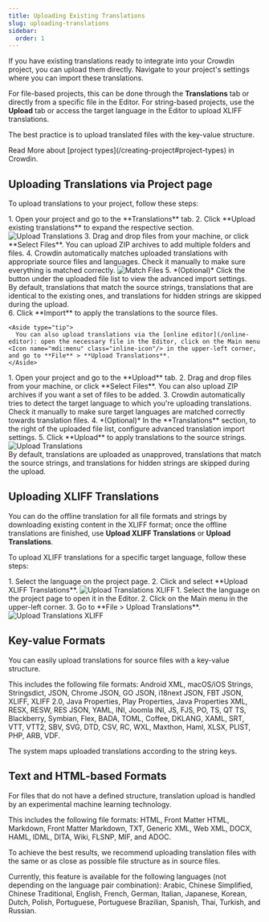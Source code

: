 ```yaml
---
title: Uploading Existing Translations
slug: uploading-translations
sidebar:
  order: 1
---
```



If you have existing translations ready to integrate into your Crowdin project, you can upload them directly. Navigate to your project's settings where you can import these translations.

For file-based projects, this can be done through the **Translations** tab or directly from a specific file in the Editor. For string-based projects, use the **Upload** tab or access the target language in the Editor to upload XLIFF translations.

The best practice is to upload translated files with the key-value structure.

<ReadMore>
  Read More about [project types](/creating-project#project-types) in Crowdin.
</ReadMore>

## Uploading Translations via Project page

To upload translations to your project, follow these steps:

<Tabs syncKey="projectType">
  <TabItem label="File-based project">
    <Steps>
      1. Open your project and go to the **Translations** tab.
      2. Click **Upload existing translations** to expand the respective section. <Image src={uploadTranslations} alt="Upload Translations" />
      3. Drag and drop files from your machine, or click **Select Files**. You can upload ZIP archives to add multiple folders and files.
      4. Crowdin automatically matches uploaded translations with appropriate source files and languages. Check it manually to make sure everything is matched correctly. <Image src={uploadTranslations2} alt="Match Files" />
      5. *(Optional)* Click the <Icon name="mdi:cog" class="inline-icon"/> button under the uploaded file list to view the advanced import settings.
          <Aside>
            By default, translations that match the source strings, translations that are identical to the existing ones, and translations for hidden strings are skipped during the upload.
          </Aside>
      6. Click **Import** to apply the translations to the source files.
    </Steps>

    <Aside type="tip">
      You can also upload translations via the [online editor](/online-editor): open the necessary file in the Editor, click on the Main menu <Icon name="mdi:menu" class="inline-icon"/> in the upper-left corner, and go to **File** > **Upload Translations**.
    </Aside>
  </TabItem>

  <TabItem label="String-based project">
    <Steps>
      1. Open your project and go to the **Upload** tab.
      2. Drag and drop files from your machine, or click **Select Files**. You can also upload ZIP archives if you want a set of files to be added.
      3. Crowdin automatically tries to detect the target language to which you're uploading translations. Check it manually to make sure target languages are matched correctly towards translation files.
      4. *(Optional)* In the **Translations** section, to the right of the uploaded file list, configure advanced translation import settings.
      5. Click **Upload** to apply translations to the source strings. <Image src={uploadTranslationsSB} alt="Upload Translations" />
          <Aside>
            By default, translations are uploaded as unapproved, translations that match the source strings, and translations for hidden strings are skipped during the upload.
          </Aside>
    </Steps>
  </TabItem>
</Tabs>

## Uploading XLIFF Translations

You can do the offline translation for all file formats and strings by downloading existing content in the XLIFF format; once the offline translations are finished, use **Upload XLIFF Translations** or **Upload Translations**.

To upload XLIFF translations for a specific target language, follow these steps:

<Tabs syncKey="projectType">
  <TabItem label="File-based project">
    <Steps>
      1. Select the language on the project page.
      2. Click <Icon name="heroicons:arrows-up-down-solid" class="inline-icon"/> and select **Upload XLIFF Translations**. <Image src={uploadTranslationsXliff} alt="Upload Translations XLIFF" />
    </Steps>
  </TabItem>
  <TabItem label="String-based project">
    <Steps>
      1. Select the language on the project page to open it in the Editor.
      2. Click on the Main menu <Icon name="mdi:menu" class="inline-icon"/> in the upper-left corner.
      3. Go to **File > Upload Translations**. <Image src={uploadTranslationsXliffSB} alt="Upload Translations XLIFF" />
    </Steps>
  </TabItem>
</Tabs>

## Key-value Formats

You can easily upload translations for source files with a key-value structure.

This includes the following file formats: Android XML, macOS/iOS Strings, Stringsdict, JSON, Chrome JSON, GO JSON, i18next JSON, FBT JSON, XLIFF, XLIFF 2.0, Java Properties, Play Properties, Java Properties XML, RESX, RESW, RES JSON, YAML, INI, Joomla INI, JS, FJS, PO, TS, QT TS, Blackberry, Symbian, Flex, BADA, TOML, Coffee, DKLANG, XAML, SRT, VTT, VTT2, SBV, SVG, DTD, CSV, RC, WXL, Maxthon, Haml, XLSX, PLIST, PHP, ARB, VDF.

The system maps uploaded translations according to the string keys.

## Text and HTML-based Formats

For files that do not have a defined structure, translation upload is handled by an experimental machine learning technology.

This includes the following file formats: HTML, Front Matter HTML, Markdown, Front Matter Markdown, TXT, Generic XML, Web XML, DOCX, HAML, IDML, DITA, Wiki, FLSNP, MIF, and ADOC.

To achieve the best results, we recommend uploading translation files with the same or as close as possible file structure as in source files.

Currently, this feature is available for the following languages (not depending on the language pair combination): Arabic, Chinese Simplified, Chinese Traditional, English, French, German, Italian, Japanese, Korean, Dutch, Polish, Portuguese, Portuguese Brazilian, Spanish, Thai, Turkish, and Russian.

<LinkCard
  title="Try Document Aligner application"
  description="Translation alignment, facilitated by the app, allows you to upload existing translations of non-key-value documents to Crowdin or create an editable XLSX Translation Memory, enhancing the efficiency and accuracy of your translations."
  href="https://store.crowdin.com/aligner"
  target="_blank"
/>

